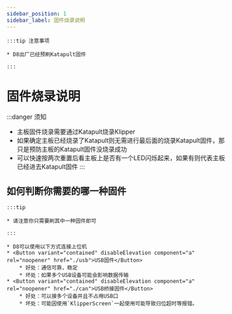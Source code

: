 ```yaml
---
sidebar_position: 1
sidebar_label: 固件烧录说明
---
```







    :::tip 注意事项

    * D8出厂已经预刷Katapult固件

    :::


# 固件烧录说明

:::danger 须知
* 主板固件烧录需要通过Katapult烧录Klipper
* 如果确定主板已经烧录了Katapult则无需进行最后面的烧录Katapult固件，那只是预防主板的Katapult固件没烧录成功
* 可以快速按两次重置后看主板上是否有一个LED闪烁起来，如果有则代表主板已经进去Katapult固件
:::

## 如何判断你需要的哪一种固件

    :::tip

    * 请注意你只需要刷其中一种固件即可

    :::
    
    * D8可以使用以下方式连接上位机
    * <Button variant="contained" disableElevation component="a" rel="noopener" href="./usb">USB固件</Button>
        * 好处：通信可靠，稳定
        * 坏处：如果多个USB设备可能会影响数据传输
    * <Button variant="contained" disableElevation component="a" rel="noopener" href="./can">USB桥接固件</Button>
        * 好处：可以接多个设备并且不占用USB口
        * 坏处：可能因使用`KlipperScreen`一起使用可能导致归位超时等报错。
